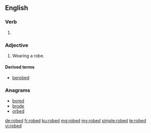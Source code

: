 ==English==

===Verb===
{{head|en|verb form}}

# {{en-past of|robe}}

===Adjective===
{{en-adj}}

# Wearing a robe.

====Derived terms====
* [[berobed]]

===Anagrams===
* [[bored#English|bored]]
* [[brode#English|brode]]
* [[orbed#English|orbed]]

[[de:robed]]
[[fr:robed]]
[[ku:robed]]
[[mg:robed]]
[[my:robed]]
[[simple:robed]]
[[te:robed]]
[[vi:robed]]